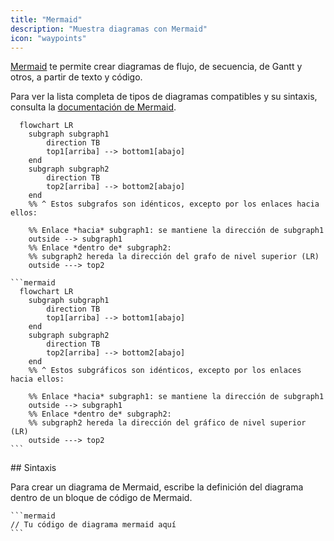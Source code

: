 ```yaml
---
title: "Mermaid"
description: "Muestra diagramas con Mermaid"
icon: "waypoints"
---
```


[Mermaid](https://mermaid.js.org/) te permite crear diagramas de flujo, de secuencia, de Gantt y otros, a partir de texto y código.

Para ver la lista completa de tipos de diagramas compatibles y su sintaxis, consulta la [documentación de Mermaid](https://mermaid.js.org/intro/).

```mermaid
  flowchart LR
    subgraph subgraph1
        direction TB
        top1[arriba] --> bottom1[abajo]
    end
    subgraph subgraph2
        direction TB
        top2[arriba] --> bottom2[abajo]
    end
    %% ^ Estos subgrafos son idénticos, excepto por los enlaces hacia ellos:

    %% Enlace *hacia* subgraph1: se mantiene la dirección de subgraph1
    outside --> subgraph1
    %% Enlace *dentro de* subgraph2:
    %% subgraph2 hereda la dirección del grafo de nivel superior (LR)
    outside ---> top2
```

````mdx Mermaid flowchart example
```mermaid
  flowchart LR
    subgraph subgraph1
        direction TB
        top1[arriba] --> bottom1[abajo]
    end
    subgraph subgraph2
        direction TB
        top2[arriba] --> bottom2[abajo]
    end
    %% ^ Estos subgráficos son idénticos, excepto por los enlaces hacia ellos:

    %% Enlace *hacia* subgraph1: se mantiene la dirección de subgraph1
    outside --> subgraph1
    %% Enlace *dentro de* subgraph2:
    %% subgraph2 hereda la dirección del gráfico de nivel superior (LR)
    outside ---> top2
```
````


<div id="syntax">
  ## Sintaxis
</div>

Para crear un diagrama de Mermaid, escribe la definición del diagrama dentro de un bloque de código de Mermaid.

````mdx
```mermaid
// Tu código de diagrama mermaid aquí
```
````
